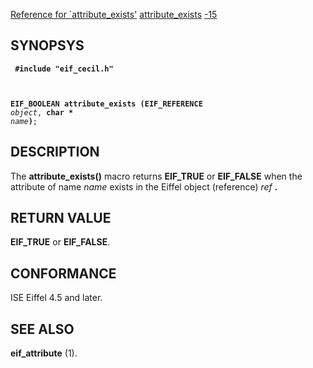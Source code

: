 [[Property:title|Reference for `attribute_exists']]
[[Property:link_title|attribute_exists]]
[[Property:weight|-15]]
==SYNOPSYS==
<code>
'''#include "eif_cecil.h"'''

'''EIF_BOOLEAN attribute_exists (EIF_REFERENCE''' ''object'', '''char *''' ''name''''')''';</code>

==DESCRIPTION==
The '''attribute_exists()''' macro returns '''EIF_TRUE''' or '''EIF_FALSE''' when the attribute of name ''name'' exists in the Eiffel object (reference) ''ref'' '''. ''' 
==RETURN VALUE==
'''EIF_TRUE''' or '''EIF_FALSE'''. 
==CONFORMANCE==
ISE Eiffel 4.5 and later. 
==SEE ALSO==
'''eif_attribute''' (1).  



